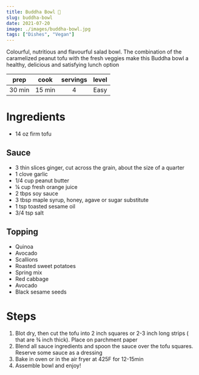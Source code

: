```yaml
---
title: Buddha Bowl 🥗
slug: buddha-bowl 
date: 2021-07-20
image: ./images/buddha-bowl.jpg
tags: ["Dishes", "Vegan"]
---
```


<StyledParagraph>Colourful, nutritious and flavourful salad bowl. The combination of the caramelized peanut tofu with the fresh veggies make this Buddha bowl a healthy, delicious and satisfying lunch option</StyledParagraph>

| prep | cook | servings | level |
| :--: | :--: | :------: | :---: |
| 30 min | 15 min |  4  | Easy  |

# Ingredients

- <ListItem> 14 oz firm tofu</ListItem>
## Sauce 
- <ListItem> 3 thin slices ginger, cut across the grain, about the size of a quarter</ListItem>
- <ListItem> 1 clove garlic</ListItem>
- <ListItem> 1/4 cup peanut butter</ListItem>
- <ListItem> ¼ cup fresh orange juice</ListItem>
- <ListItem> 2 tbps soy sauce</ListItem>
- <ListItem> 3 tbsp maple syrup, honey, agave or sugar substitute</ListItem>
- <ListItem> 1 tsp toasted sesame oil</ListItem>
- <ListItem> 3/4 tsp salt</ListItem>

## Topping 
- <ListItem>Quinoa</ListItem>
- <ListItem>Avocado</ListItem>
- <ListItem>Scallions</ListItem>
- <ListItem>Roasted sweet potatoes</ListItem>
- <ListItem>Spring mix</ListItem>
- <ListItem>Red cabbage</ListItem>
- <ListItem>Avocado</ListItem>
- <ListItem>Black sesame seeds</ListItem>

# Steps 
1. Blot dry, then cut the tofu into 2 inch squares or 2-3 inch long strips ( that are ¾ inch thick). Place on parchment paper
2. Blend all sauce ingredients and spoon the sauce over the tofu squares. Reserve some sauce as a dressing
3. Bake in oven or in the air fryer at 425F for 12-15min 
4. Assemble bowl and enjoy!
